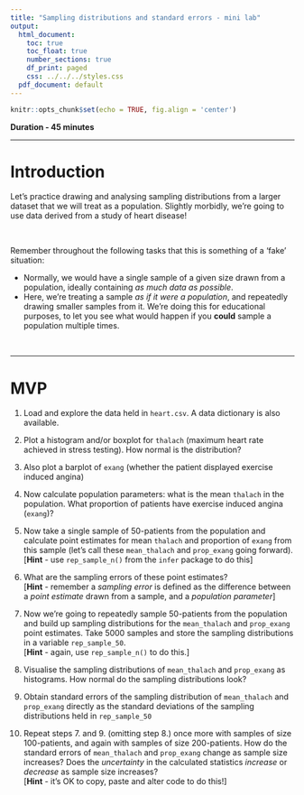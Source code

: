 ```yaml
---
title: "Sampling distributions and standard errors - mini lab"
output:
  html_document:
    toc: true
    toc_float: true
    number_sections: true
    df_print: paged
    css: ../../../styles.css
  pdf_document: default
---
```



```r
knitr::opts_chunk$set(echo = TRUE, fig.align = 'center')
```

**Duration - 45 minutes**<br>

<hr>

# Introduction 

Let's practice drawing and analysing sampling distributions from a larger dataset that we will treat as a population. Slightly morbidly, we're going to use data derived from a study of heart disease!

<br>
<div class='emphasis'>
Remember throughout the following tasks that this is something of a 'fake' situation:

* Normally, we would have a single sample of a given size drawn from a population, ideally containing *as much data as possible*.
* Here, we're treating a sample *as if it were a population*, and repeatedly drawing smaller samples from it. We're doing this for educational purposes, to let you see what would happen if you **could** sample a population multiple times.

</div>
<br>

<hr>

# MVP

1. Load and explore the data held in `heart.csv`. A data dictionary is also available.  
  
2. Plot a histogram and/or boxplot for `thalach` (maximum heart rate achieved in stress testing). How normal is the distribution?  
  
3. Also plot a barplot of `exang` (whether the patient displayed exercise induced angina)  
  
4. Now calculate population parameters: what is the mean `thalach` in the population. What proportion of patients have exercise induced angina (`exang`)?  
  
5. Now take a single sample of 50-patients from the population and calculate point estimates for mean `thalach` and proportion of `exang` from this sample (let's call these `mean_thalach` and `prop_exang` going forward).<br>[**Hint** - use `rep_sample_n()` from the `infer` package to do this]  
  
6. What are the sampling errors of these point estimates?<br>[**Hint** - remember a *sampling error* is defined as the difference between a *point estimate* drawn from a sample, and a *population parameter*]  

7. Now we're going to repeatedly sample 50-patients from the population and build up sampling distributions for the `mean_thalach` and `prop_exang` point estimates. Take 5000 samples and store the sampling distributions in a variable `rep_sample_50`.<br>[**Hint** - again, use `rep_sample_n()` to do this.]  
  
8. Visualise the sampling distributions of `mean_thalach` and `prop_exang` as histograms. How normal do the sampling distributions look?  

9. Obtain standard errors of the sampling distribution of `mean_thalach` and `prop_exang` directly as the standard deviations of the sampling distributions held in `rep_sample_50`  
  
10. Repeat steps 7. and 9. (omitting step 8.) once more with samples of size 100-patients, and again with samples of size 200-patients. How do the standard errors of `mean_thalach` and `prop_exang` change as sample size increases? Does the *uncertainty* in the calculated statistics *increase* or *decrease* as sample size increases?<br>[**Hint** - it's OK to copy, paste and alter code to do this!]  
